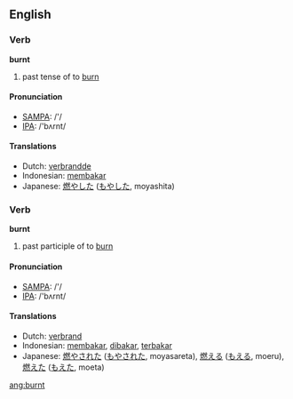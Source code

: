 ==English==

===Verb===
'''burnt'''

# past tense of to [[burn]]

====Pronunciation====
*[[w:SAMPA|SAMPA]]: /'/
*[[w:IPA|IPA]]: /'bʌrnt/

====Translations====
*Dutch: [[verbrandde]]
*Indonesian: [[bakar|membakar]]
*Japanese: [[燃やした]] ([[もやした]], moyashita)


===Verb===
'''burnt'''

# past participle of to [[burn]]

====Pronunciation====
*[[w:SAMPA|SAMPA]]: /'/
*[[w:IPA|IPA]]: /'bʌrnt/

====Translations====
*Dutch: [[verbrand]]
*Indonesian: [[bakar|membakar]], [[bakar|dibakar]], [[bakar|terbakar]]
*Japanese: [[燃やされた]] ([[もやされた]], moyasareta),  [[燃える]] ([[もえる]], moeru),  [[燃えた]] ([[もえた]], moeta)

[[ang:burnt]]